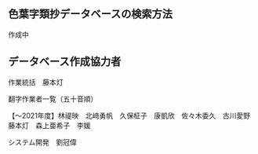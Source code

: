 

<GeneralManual />

<div className="divider" />

## 色葉字類抄データベースの検索方法

作成中

<div className="divider" />

<CcLicense />

<div className="divider" />


## データベース作成協力者
作業統括　藤本灯

翻字作業者一覧（五十音順）

【～2021年度】林禔映　北﨑勇帆　久保柾子　康凱欣　佐々木委久　古川愛野　藤本灯　森上亜希子　李媛

システム開発　劉冠偉
